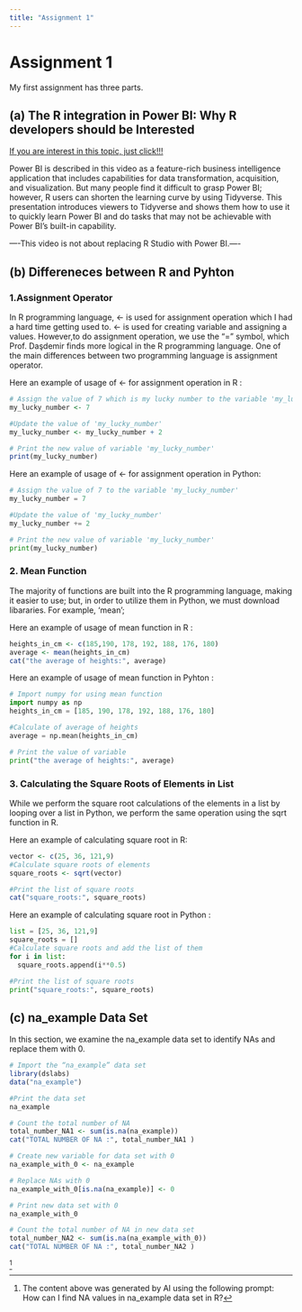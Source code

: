 ```yaml
---
title: "Assignment 1"
---
```


# Assignment 1

My first assignment has three parts.

## (a) The R integration in Power BI: Why R developers should be Interested

[If you are interest in this topic, just click!!!](https://www.rstudio.com/conference/2022/talks/tidyverse-power-bi-match-made/)

Power BI is described in this video as a feature-rich business intelligence application that includes capabilities for data transformation, acquisition, and visualization. But many people find it difficult to grasp Power BI; however, R users can shorten the learning curve by using Tidyverse. This presentation introduces viewers to Tidyverse and shows them how to use it to quickly learn Power BI and do tasks that may not be achievable with Power BI's built-in capability.

----This video is not about replacing R Studio with Power BI.----

## (b) Differeneces between R and Pyhton

### 1.Assignment Operator

In R programming language, \<- is used for assignment operation which I had a hard time getting used to. \<- is used for creating variable and assigning a values. However,to do assignment operation, we use the "=" symbol, which Prof. Daşdemir finds more logical in the R programming language. One of the main differences between two programming language is assignment operator.

Here an example of usage of \<- for assignment operation in R :

```r
# Assign the value of 7 which is my lucky number to the variable 'my_lucky_number'
my_lucky_number <- 7

#Update the value of 'my_lucky_number'
my_lucky_number <- my_lucky_number + 2

# Print the new value of variable 'my_lucky_number'
print(my_lucky_number)
```

Here an example of usage of \<- for assignment operation in Python:

```python
# Assign the value of 7 to the variable 'my_lucky_number'
my_lucky_number = 7

#Update the value of 'my_lucky_number'
my_lucky_number += 2

# Print the new value of variable 'my_lucky_number'
print(my_lucky_number)
```

### 2. Mean Function

The majority of functions are built into the R programming language, making it easier to use; but, in order to utilize them in Python, we must download libararies. For example, 'mean';

Here an example of usage of mean function in R :

```r
heights_in_cm <- c(185,190, 178, 192, 188, 176, 180)
average <- mean(heights_in_cm)
cat("the average of heights:", average)
```

Here an example of usage of mean function in Pyhton :

``` python
# Import numpy for using mean function
import numpy as np
heights_in_cm = [185, 190, 178, 192, 188, 176, 180]

#Calculate of average of heights
average = np.mean(heights_in_cm)

# Print the value of variable
print("the average of heights:", average)
```

### 3. Calculating the Square Roots of Elements in List

While we perform the square root calculations of the elements in a list by looping over a list in Python, we perform the same operation using the sqrt function in R.

Here an example of calculating square root in R:

```r
vector <- c(25, 36, 121,9)
#Calculate square roots of elements
square_roots <- sqrt(vector)

#Print the list of square roots
cat("square_roots:", square_roots)
```

Here an example of calculating square root in Python :

```python
list = [25, 36, 121,9] 
square_roots = []
#Calculate square roots and add the list of them
for i in list:
  square_roots.append(i**0.5)

#Print the list of square roots
print("square_roots:", square_roots)
```

## (c) na_example Data Set

In this section, we examine the na_example data set to identify NAs and replace them with 0.

```r
# Import the “na_example” data set
library(dslabs)
data("na_example")

#Print the data set 
na_example

# Count the total number of NA
total_number_NA1 <- sum(is.na(na_example))
cat("TOTAL NUMBER OF NA :", total_number_NA1 )
```

```r
# Create new variable for data set with 0
na_example_with_0 <- na_example

# Replace NAs with 0
na_example_with_0[is.na(na_example)] <- 0

# Print new data set with 0
na_example_with_0

# Count the total number of NA in new data set
total_number_NA2 <- sum(is.na(na_example_with_0))
cat("TOTAL NUMBER OF NA :", total_number_NA2 )

```

[^1]

[^1]: The content above was generated by AI using the following prompt: How can I find NA values in na_example data set in R?
